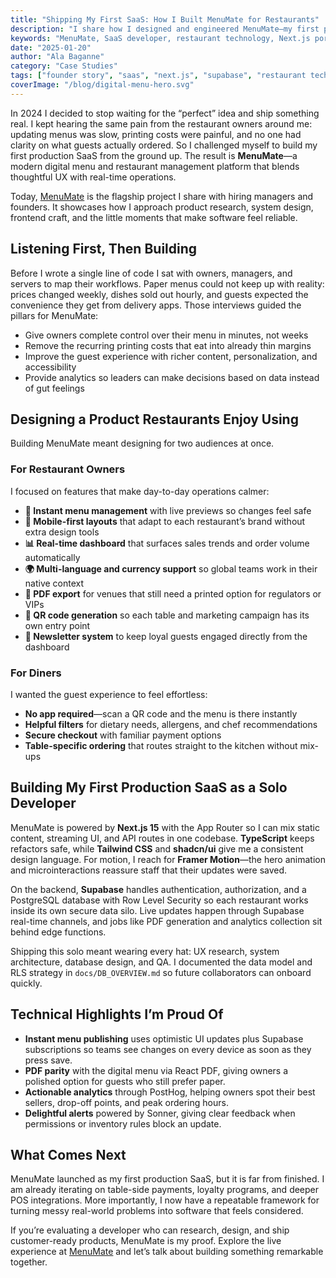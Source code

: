 ```yaml
---
title: "Shipping My First SaaS: How I Built MenuMate for Restaurants"
description: "I share how I designed and engineered MenuMate—my first production SaaS—for restaurants, from problem discovery to the tech stack that powers it."
keywords: "MenuMate, SaaS developer, restaurant technology, Next.js portfolio, Supabase case study, Ala Baganne"
date: "2025-01-20"
author: "Ala Baganne"
category: "Case Studies"
tags: ["founder story", "saas", "next.js", "supabase", "restaurant tech"]
coverImage: "/blog/digital-menu-hero.svg"
---
```


In 2024 I decided to stop waiting for the “perfect” idea and ship something real. I kept hearing the same pain from the restaurant owners around me: updating menus was slow, printing costs were painful, and no one had clarity on what guests actually ordered. So I challenged myself to build my first production SaaS from the ground up. The result is **MenuMate**—a modern digital menu and restaurant management platform that blends thoughtful UX with real-time operations.

Today, [MenuMate](https://www.menumate.net) is the flagship project I share with hiring managers and founders. It showcases how I approach product research, system design, frontend craft, and the little moments that make software feel reliable.

## Listening First, Then Building

Before I wrote a single line of code I sat with owners, managers, and servers to map their workflows. Paper menus could not keep up with reality: prices changed weekly, dishes sold out hourly, and guests expected the convenience they get from delivery apps. Those interviews guided the pillars for MenuMate:

- Give owners complete control over their menu in minutes, not weeks
- Remove the recurring printing costs that eat into already thin margins
- Improve the guest experience with richer content, personalization, and accessibility
- Provide analytics so leaders can make decisions based on data instead of gut feelings

## Designing a Product Restaurants Enjoy Using

Building MenuMate meant designing for two audiences at once.

### For Restaurant Owners

I focused on features that make day-to-day operations calmer:

- **📱 Instant menu management** with live previews so changes feel safe
- **🎨 Mobile-first layouts** that adapt to each restaurant’s brand without extra design tools
- **📊 Real-time dashboard** that surfaces sales trends and order volume automatically
- **🌍 Multi-language and currency support** so global teams work in their native context
- **📄 PDF export** for venues that still need a printed option for regulators or VIPs
- **🔗 QR code generation** so each table and marketing campaign has its own entry point
- **📧 Newsletter system** to keep loyal guests engaged directly from the dashboard

### For Diners

I wanted the guest experience to feel effortless:

- **No app required**—scan a QR code and the menu is there instantly
- **Helpful filters** for dietary needs, allergens, and chef recommendations
- **Secure checkout** with familiar payment options
- **Table-specific ordering** that routes straight to the kitchen without mix-ups

## Building My First Production SaaS as a Solo Developer

MenuMate is powered by **Next.js 15** with the App Router so I can mix static content, streaming UI, and API routes in one codebase. **TypeScript** keeps refactors safe, while **Tailwind CSS** and **shadcn/ui** give me a consistent design language. For motion, I reach for **Framer Motion**—the hero animation and microinteractions reassure staff that their updates were saved.

On the backend, **Supabase** handles authentication, authorization, and a PostgreSQL database with Row Level Security so each restaurant works inside its own secure data silo. Live updates happen through Supabase real-time channels, and jobs like PDF generation and analytics collection sit behind edge functions.

Shipping this solo meant wearing every hat: UX research, system architecture, database design, and QA. I documented the data model and RLS strategy in `docs/DB_OVERVIEW.md` so future collaborators can onboard quickly.

## Technical Highlights I’m Proud Of

- **Instant menu publishing** uses optimistic UI updates plus Supabase subscriptions so teams see changes on every device as soon as they press save.
- **PDF parity** with the digital menu via React PDF, giving owners a polished option for guests who still prefer paper.
- **Actionable analytics** through PostHog, helping owners spot their best sellers, drop-off points, and peak ordering hours.
- **Delightful alerts** powered by Sonner, giving clear feedback when permissions or inventory rules block an update.

## What Comes Next

MenuMate launched as my first production SaaS, but it is far from finished. I am already iterating on table-side payments, loyalty programs, and deeper POS integrations. More importantly, I now have a repeatable framework for turning messy real-world problems into software that feels considered.

If you’re evaluating a developer who can research, design, and ship customer-ready products, MenuMate is my proof. Explore the live experience at [MenuMate](https://www.menumate.net) and let’s talk about building something remarkable together.
